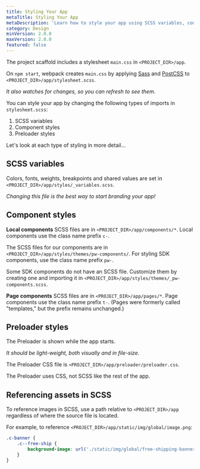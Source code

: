 ```yaml
---
title: Styling Your App
metaTitle: Styling Your App
metaDescription: 'Learn how to style your app using SCSS variables, component styles, and preloader styles.'
category: Design
minVersion: 2.0.0
maxVersion: 2.0.0
featured: false
---
```


The project scaffold includes a stylesheet `main.css` in `<PROJECT_DIR>/app`.

On `npm start`, webpack creates `main.css` by applying [Sass](https://sass-lang.com/) and [PostCSS](https://postcss.org/) to `<PROJECT_DIR>/app/stylesheet.scss`.

_It also watches for changes, so you can refresh to see them._

You can style your app by changing the following types of imports in `stylesheet.scss`:

1. SCSS variables
2. Component styles
3. Preloader styles

Let's look at each type of styling in more detail...

## SCSS variables

Colors, fonts, weights, breakpoints and shared values are set in `<PROJECT_DIR>/app/styles/_variables.scss`.

_Changing this file is the best way to start branding your app!_

## Component styles

**Local components** SCSS files are in `<PROJECT_DIR>/app/components/*`. Local components use the class name prefix `c-`.

The SCSS files for our components are in `<PROJECT_DIR>/app/styles/themes/pw-components/`. For styling SDK components, use the class name prefix `pw-`.

Some SDK components do not have an SCSS file. Customize them by creating one and importing it in `<PROJECT_DIR>/app/styles/themes/_pw-components.scss`.

**Page components** SCSS files are in `<PROJECT_DIR>/app/pages/*`. Page components use the class name prefix `t-`. (Pages were formerly called "templates," but the prefix remains unchanged.)

## Preloader styles

The Preloader is shown while the app starts.

_It should be light-weight, both visually and in file-size._

The Preloader CSS file is `<PROJECT_DIR>/app/preloader/preloader.css`.

The Preloader uses CSS, not SCSS like the rest of the app.

## Referencing assets in SCSS

To reference images in SCSS, use a path relative to `<PROJECT_DIR>/app` regardless of where the source file is located.

For example, to reference `<PROJECT_DIR>/app/static/img/global/image.png`:

```scss
.c-banner {
    .c--free-ship {
        background-image: url('./static/img/global/free-shipping-banner.png');
    }
}
```
